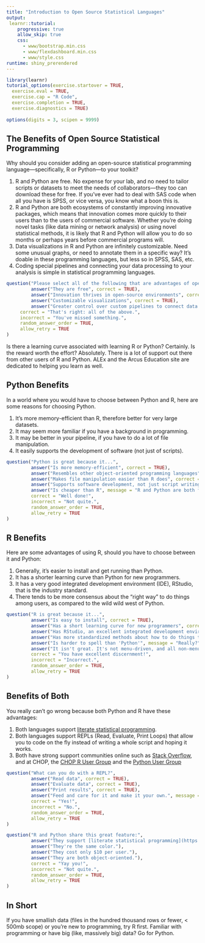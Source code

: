 ```yaml
---
title: "Introduction to Open Source Statistical Languages"
output: 
 learnr::tutorial:
    progressive: true
    allow_skip: true
    css:
      - www/bootstrap.min.css
      - www/flexdashboard.min.css
      - www/style.css
runtime: shiny_prerendered
---
```


```r
library(learnr)
tutorial_options(exercise.startover = TRUE,
  exercise.eval = TRUE, 
  exercise.cap = "R Code",
  exercise.completion = TRUE,
  exercise.diagnostics = TRUE)
  
options(digits = 3, scipen = 9999)
```


## The Benefits of Open Source Statistical Programming

Why should you consider adding an open-source statistical programming language---specifically, R or Python---to your toolkit?

1. R and Python are free. No expense for your lab, and no need to tailor scripts or datasets to meet the needs of collaborators---they too can download these for free. If you’ve ever had to deal with SAS code when all you have is SPSS, or vice versa, you know what a boon this is.    
1. R and Python are both ecosystems of constantly improving innovative packages, which means that innovation comes more quickly to their users than to the users of commercial software. Whether you’re doing novel tasks (like data mining or network analysis) or using novel statistical methods, it is likely that R and Python will allow you to do so months or perhaps years before commercial programs will.    
1. Data visualizations in R and Python are infinitely customizable. Need some unusual graphs, or need to annotate them in a specific way? It’s doable in these programming languages, but less so in SPSS, SAS, etc.    
1. Coding special pipelines and connecting your data processing to your analysis is simple in statistical programming languages.

```r
question("Please select all of the following that are advantages of open source programming",
         answer("They are free", correct = TRUE),
         answer("Innovation thrives in open-source environments", correct = TRUE),
         answer("Customizable visualizations", correct = TRUE),
         answer("Greater control over custom pipelines to connect data processing to analysis", correct = TRUE),
     correct = "That's right: all of the above.",
     incorrect = "You've missed something.",
     random_answer_order = TRUE,
     allow_retry = TRUE
)
```

Is there a learning curve associated with learning R or Python? Certainly. Is the reward worth the effort? Absolutely. There is a lot of support out there from other users of R and Python. ALEx and the Arcus Education site are dedicated to helping you learn as well.

## Python Benefits

In a world where you would have to choose between Python and R, here are some reasons for choosing Python. 

1. It's more memory-efficient than R, therefore better for very large datasets.     
1. It may seem more familiar if you have a background in programming.     
1. It may be better in your pipeline, if you have to do a lot of file manipulation.     
1. It easily supports the development of software (not just of scripts).     

```r
question("Python is great because it...",
         answer("Is more memory-efficient", correct = TRUE),
         answer("Resembles other object-oriented programming languages", correct = TRUE),
         answer("Makes file manipulation easier than R does", correct = TRUE),
         answer("Supports software development, not just script writing", correct = TRUE),
         answer("Is cheaper than R", message = "R and Python are both free."),
         correct = "Well done!",
         incorrect = "Not quite.",
         random_answer_order = TRUE,
         allow_retry = TRUE
)
```


## R Benefits

Here are some advantages of using R, should you have to choose between it and Python:

1. Generally, it's easier to install and get running than Python.     
1. It has a shorter learning curve than Python for new programmers.     
1. It has a very good integrated development environment (IDE), RStudio, that is the industry standard.     
1. There tends to be more consensus about the “right way” to do things among users, as compared to the wild wild west of Python.    


```r

question("R is great because it...",
         answer("Is easy to install", correct = TRUE),
         answer("Has a short learning curve for new programmers", correct = TRUE),
         answer("Has RStudio, an excellent integrated development environment (IDE)", correct = TRUE),
         answer("Has more standardized methods about how to do things than does the wild wild west that is Python", correct = TRUE),
         answer("Is harder to spell than 'Python'", message = "Really?"),
         answer("It isn't great. It's not menu-driven, and all non-menu-driven coding languages are bad.", message = "They aren't _all_ bad. Try starting from the beginning with our [Basic Building Blocks](../swirl-basic-building-blocks/) lesson"),
         correct = "You have excellent discernment!",
         incorrect = "Incorrect.",
         random_answer_order = TRUE,
         allow_retry = TRUE
)

```

## Benefits of Both

You really can't go wrong because both Python and R have these advantages:

1. Both languages support [literate statistical programming](https://education.arcus.chop.edu/literate-statistical-programming/).    
1. Both languages support REPLs (Read, Evaluate, Print Loops) that allow you to code on the fly instead of writing a whole script and hoping it works.    
1. Both have strong support communities online such as [Stack Overflow](https://stackoverflow.com), and at CHOP, the [CHOP R User Group](https://dbhi.chop.edu/application-development-events/1048-join-the-r-user-group.html) and the [Python User Group](mailto:wilkinsonz@email.chop.edu)

```r
question("What can you do with a REPL?",
         answer("Read data", correct = TRUE),
         answer("Evaluate data", correct = TRUE),
         answer("Print results", correct = TRUE),
         answer("Feed and care for it and make it your own.", message = "That would be a pet rock."),
         correct = "Yes!",
         incorrect = "No.",
         random_answer_order = TRUE,
         allow_retry = TRUE
)
```

```r
question("R and Python share this great feature:",
         answer("They support [literate statistical programming](https://education.arcus.chop.edu/literate-statistical-programming/).", correct = TRUE),
         answer("They're the same color."),
         answer("They cost only $10 per user."),
         answer("They are both object-oriented."),
         correct = "Yay you!",
         incorrect = "Not quite.",
         random_answer_order = TRUE,
         allow_retry = TRUE
)
```

## In Short

If you have smallish data (files in the hundred thousand rows or fewer, < 500mb scope) or you’re new to programming, try R first. Familiar with programming or have big (like, massively big) data? Go for Python.

